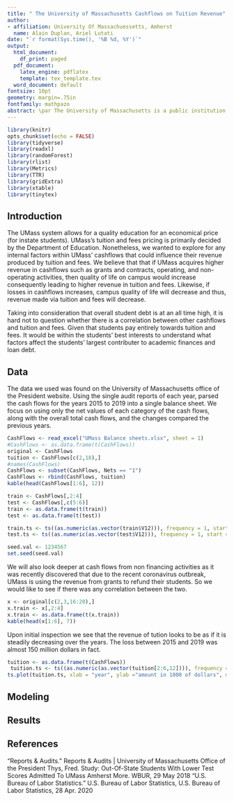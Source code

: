 ```yaml
---
title: " The University of Massachusetts Cashflows on Tuition Revenue"
author:
- affiliation: University Of Massachuessetts, Amherst
  name: Alain Duplan, Ariel Lutati
date: "`r format(Sys.time(), '%B %d, %Y')`"
output:
  html_document:
    df_print: paged
  pdf_document:
    latex_engine: pdflatex
    template: tex_template.tex
  word_document: default
fontsize: 10pt
geometry: margin=.75in
fontfamily: mathpazo
abstract: \par The University of Massachusetts is a public institution providing collegiate education to tens of thousands of students spread out between its campuses statewide. Billions of dollars of revenue is accumulated by the institution each and every year. The use of numerous sources of income has resulted in a net gain of profit yearly. One of the most prominent sources is the net total of tuition and fees. Given as the main functionality of the UMass schools is provided higher education to pursuing students, the revenue made off tuition could be stated as the most important source, even if it may not be the biggest. However, one may question if other cash flows would affect this source. A good practice in business is to keep all income independent of one another to avoid a chain reaction of effects. However shifts in other sources of income could lead to the institution making decisions that affect the student body leading to an adjustment in revenue as more students may want to attend or leave or causing a revaluation of tuition costs. **We hypothesize that the revenue coming from tuition and fees for the University of Massachusetts is dependent on the revenue of its other cash flows.** Through the use of random foresting and linear regression we aimed to reject our hypothesis. Upon testing we weren’t able to formulate a model that was able to accurately predict revenue of tuition in fees, therefore correlation between the cash flows could not be drawn.
---
```


```r
library(knitr)
opts_chunk$set(echo = FALSE)
library(tidyverse)
library(readxl)
library(randomForest)
library(rlist)
library(Metrics)
library(TTR)
library(gridExtra)
library(xtable)
library(tinytex)
```


## **Introduction**

The UMass system allows for a quality education for an economical price (for instate students). UMass's tuition and fees pricing is primarily decided by the Department of Education. Nonetheless, we wanted to explore for any internal factors within UMass' cashflows that could influence their revenue produced by tuition and fees. We believe that that if UMass acquires higher revenue in cashflows such as grants and contracts, operating, and non-operating activities, then quality of life on campus would increase consequently leading to higher revenue in tuition and fees. Likewise, if losses in cashflows increases, campus quality of life will decrease and thus, revenue made via tuition and fees will decrease.
\par Taking into consideration that overall student debt is at an all time high, it is hard not to question whether there is a correlation between other cashflows and tuition and fees. Given that students pay entirely towards tuition and fees. It would be within the students' best interests to understand what factors affect the students' largest contributer to academic finances and loan debt. 

## **Data**

\par The data we used was found on the University of Massachusetts office of the President website. Using the single audit reports of each year, parsed the cash flows for the years 2015 to 2019 into a single balance sheet. We focus on using only the net values of each category of  the cash flows, along with the overall total cash flows, and the changes compared the previous years.
\newline

```r
CashFlows <- read_excel("UMass Balance sheets.xlsx", sheet = 1)
#CashFlows <- as.data.frame(t(CashFlows))
original <- CashFlows
tuition <- CashFlows[c(2,18),]
#names(CashFlows)
CashFlows <- subset(CashFlows, Nets == "1")
CashFlows <- rbind(CashFlows, tuition)
kable(head(CashFlows[1:6], 12))
```

```r
train <- CashFlows[,2:4]
test <- CashFlows[,c(5:6)]
train <- as.data.frame(t(train))
test <- as.data.frame(t(test))

train.ts <- ts((as.numeric(as.vector(train$V12))), frequency = 1, start = c(2018, 1))
test.ts <- ts((as.numeric(as.vector(test$V12))), frequency = 1, start = c(2018, 1))

```
```r
seed.val <- 1234567
set.seed(seed.val)
```

\par We will also look deeper at cash flows from non financing activities as it was recently discovered that due to the recent coronavirus outbreak, UMass is using the revenue from grants to refund their students. So we would like to see if there was any correlation between the two.
\newline

```r
x <- original[c(2,3,16:20),]
x.train <- x[,2:4]
x.train <- as.data.frame(t(x.train))
kable(head(x[1:6], 7))
```

\par Upon initial inspection we see that the revenue of tution looks to be as if it is steadily decreasing over the years. The loss between 2015 and 2019 was almost 150 million dollars in fact.
\newline
```r
tuition <- as.data.frame(t(CashFlows))
 tuition.ts <- ts((as.numeric(as.vector(tuition[2:6,12]))), frequency = 1, start = c(2015, 1))
ts.plot(tuition.ts, xlab = "year", ylab ="amount in 1000 of dollars", main = "Tuition Over the Years")
```

## **Modeling**

## **Results**


## **References**


“Reports &amp; Audits.” Reports &amp; Audits | University of Massachusetts Office of the President
\newline
\newline
Thys, Fred. Study: Out-Of-State Students With Lower Test Scores Admitted To UMass Amherst More. WBUR, 29 May 2018
\newline
\newline
“U.S. Bureau of Labor Statistics.” U.S. Bureau of Labor Statistics, U.S. Bureau of Labor Statistics, 28 Apr. 2020
\newline
\newline


